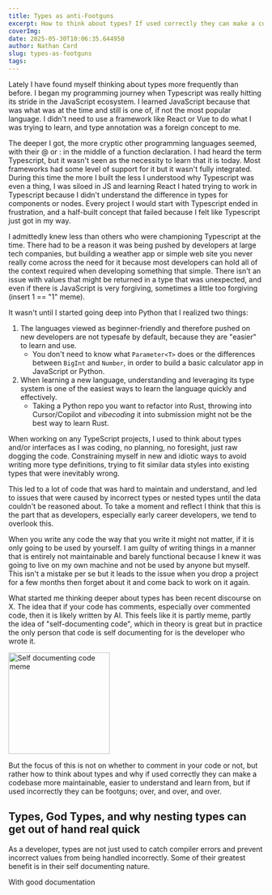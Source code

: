 ```yaml
---
title: Types as anti-Footguns
excerpt: How to think about types? If used correctly they can make a codebase more maintainable, easier to understand, and easier to reason about but if used incorrectly they can be footguns.
coverImg:
date: 2025-05-30T10:06:35.644950
author: Nathan Card
slug: types-as-footguns
tags:
---
```


Lately I have found myself thinking about types more frequently than before. I began my programming journey when Typescript was really hitting its stride in the JavaScript ecosystem. I learned JavaScript because that was what was at the time and still is one of, if not the most popular language. I didn't need to use a framework like React or Vue to do what I was trying to learn, and type annotation was a foreign concept to me.

The deeper I got, the more cryptic other programming languages seemed, with their @ or : in the middle of a function declaration. I had heard the term Typescript, but it wasn't seen as the necessity to learn that it is today. Most frameworks had some level of support for it but it wasn't fully integrated. During this time the more I built the less I understood why Typescript was even a thing, I was siloed in JS and learning React I hated trying to work in Typescript because I didn't understand the difference in types for components or nodes. Every project I would start with Typescript ended in frustration, and a half-built concept that failed because I felt like Typescript just got in my way.

I admittedly knew less than others who were championing Typescript at the time. There had to be a reason it was being pushed by developers at large tech companies, but building a weather app or simple web site you never really come across the need for it because most developers can hold all of the context required when developing something that simple. There isn't an issue with values that might be returned in a type that was unexpected, and even if there is JavaScript is very forgiving, sometimes a little too forgiving (insert 1 == "1" meme).

It wasn't until I started going deep into Python that I realized two things:

1. The languages viewed as beginner-friendly and therefore pushed on new developers are not typesafe by default, because they are "easier" to learn and use.
   - You don't need to know what `Parameter<T>` does or the differences between `BigInt` and `Number`, in order to build a basic calculator app in JavaScript or Python.
2. When learning a new language, understanding and leveraging its type system is one of the easiest ways to learn the language quickly and effectively.
   - Taking a Python repo you want to refactor into Rust, throwing into Cursor/Copilot and _vibecoding_ it into submission might not be the best way to learn Rust.

When working on any TypeScript projects, I used to think about types and/or interfaces as I was coding, no planning, no foresight, just raw dogging the code. Constraining myself in new and idiotic ways to avoid writing more type definitions, trying to fit similar data styles into existing types that were inevitably wrong.

This led to a lot of code that was hard to maintain and understand, and led to issues that were caused by incorrect types or nested types until the data couldn't be reasoned about. To take a moment and reflect I think that this is the part that as developers, especially early career developers, we tend to overlook this.

When you write any code the way that you write it might not matter, if it is only going to be used by yourself. I am guilty of writing things in a manner that is entirely not maintainable and barely functional because I knew it was going to live on my own machine and not be used by anyone but myself. This isn't a mistake per se but it leads to the issue when you drop a project for a few months then forget about it and come back to work on it again.

What started me thinking deeper about types has been recent discourse on X. The idea that if your code has comments, especially over commented code, then it is likely written by AI. This feels like it is partly meme, partly the idea of "self-documenting code", which in theory is great but in practice the only person that code is self documenting for is the developer who wrote it.

<div className="flex justify-center">
  <img
    src="/img/63hule73jam01.jpg.webp"
    alt="Self documenting code meme"
    width="200"
    className="justify-center"
  />
</div>

But the focus of this is not on whether to comment in your code or not, but rather how to think about types and why if used correctly they can make a codebase more maintainable, easier to understand and learn from, but if used incorrectly they can be footguns; over, and over, and over.

## Types, God Types, and why nesting types can get out of hand real quick

As a developer, types are not just used to catch compiler errors and prevent incorrect values from being handled incorrectly. Some of their greatest benefit is in their self documenting nature.

With good documentation
